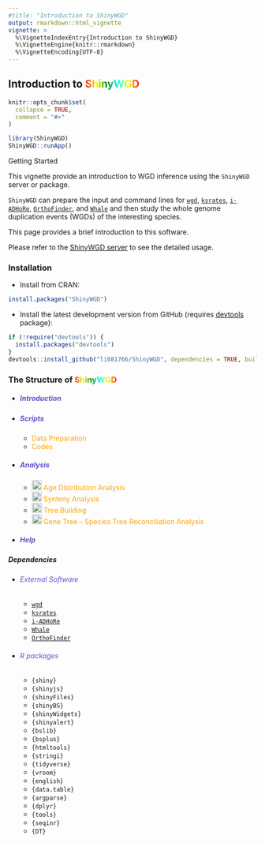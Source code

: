 ```yaml
---
#title: "Introduction to ShinyWGD"
output: rmarkdown::html_vignette
vignette: >
  %\VignetteIndexEntry{Introduction to ShinyWGD}
  %\VignetteEngine{knitr::rmarkdown}
  %\VignetteEncoding{UTF-8}
---
```

## Introduction to <span style="color:red; background:linear-gradient(to right, red, yellow, green, cyan, yellow, red); -webkit-background-clip: text; -webkit-text-fill-color: transparent;">ShinyWGD</span>

```r
knitr::opts_chunk$set(
  collapse = TRUE,
  comment = "#>"
)
```

```r
library(ShinyWGD)
ShinyWGD::runApp()
```
Getting Started

This vignette provide an introduction to WGD inference using the `ShinyWGD` server or package.

`ShinyWGD` can prepare the input and command lines for [`wgd`](https://github.com/arzwa/wgd), [`ksrates`](https://github.com/VIB-PSB/ksrates), [`i-ADHoRe`](https://www.vandepeerlab.org/?q=tools/i-adhore30), [`OrthoFinder`](https://github.com/davidemms/OrthoFinder), and [`Whale`](https://github.com/arzwa/Whale.jl/tree/master) and then study the whole genome duplication events (WGDs) of the interesting species.

This page provides a brief introduction to this software. 

Please refer to the <font color='#6650C9'>[ShinyWGD server](https://bioinformatics.psb.ugent.be/webtools/ShinyWGD)</font> to see the detailed usage. 

### Installation

* Install from CRAN:

```r
install.packages("ShinyWGD")
```

* Install the latest development version from GitHub (requires [devtools](https://github.com/hadley/devtools) package):

```r
if (!require("devtools")) {
  install.packages("devtools")
}
devtools::install_github("li081766/ShinyWGD", dependencies = TRUE, build_vignettes = FALSE)
```

### The Structure of <span style="color:red; background:linear-gradient(to right, red, yellow, green, cyan, yellow, red); -webkit-background-clip: text; -webkit-text-fill-color: transparent;">ShinyWGD</span>

- ##### <font color="#6650C9"><i class="fa-solid fa-info"></i> Introduction</font>
- ##### <font color="#6650C9"><i aria-label="terminal icon" class="fa fa-terminal fa-fw fa-fade" role="presentation"></i>Scripts</font>
  - <font color="orange"><i aria-label="microscope icon" class="fa fa-microscope fa-fw fa-fade" role="presentation"></i> Data Preparation</font>
  - <font color="orange"><i aria-label="code icon" class="fa fa-code fa-fw fa-fade" role="presentation"></i> Codes</font>
- ##### <font color="#6650C9"><i class="fa-solid fa-pencil" role="presentation"></i> Analysis</font>
  - <font color="orange"><img src="images/ksIcon.svg" alt="Icon" width="20" height="20"> Age Distribution Analysis</font>
  - <font color="orange"><img src="images/syntenyIcon.svg" alt="Icon" width="20" height="20"> Synteny Analysis</font>
  - <font color="orange"><img src="images/ksTreeIcon.svg" alt="Icon" width="20" height="20"> Tree Building</font>
  - <font color="orange"><img src="images/treeReconciliationIcon.svg" alt="Icon" width="20" height="20"> Gene Tree – Species Tree Reconciliation Analysis</font>
- ##### <font color="#6650C9"><i class="fa-solid fa-question"></i> Help</font>

##### Dependencies

- ###### <font color="#6650C9">External Software</font>
  - [`wgd`](https://github.com/arzwa/wgd)
  - [`ksrates`](https://github.com/VIB-PSB/ksrates)
  - [`i-ADHoRe`](https://www.vandepeerlab.org/?q=tools/i-adhore30)
  - [`Whale`](https://github.com/arzwa/Whale.jl/tree/master)
  - [`OrthoFinder`](https://github.com/davidemms/OrthoFinder)

- ###### <font color="#6650C9">R packages</font>
  - `{shiny}`
  - `{shinyjs}`
  - `{shinyFiles}`
  - `{shinyBS}`
  - `{shinyWidgets}`
  - `{shinyalert}`
  - `{bslib}`
  - `{bsplus}`
  - `{htmltools}`
  - `{stringi}`
  - `{tidyverse}`
  - `{vroom}`
  - `{english}`
  - `{data.table}`
  - `{argparse}`
  - `{dplyr}`
  - `{tools}`
  - `{seqinr}`
  - `{DT}`

